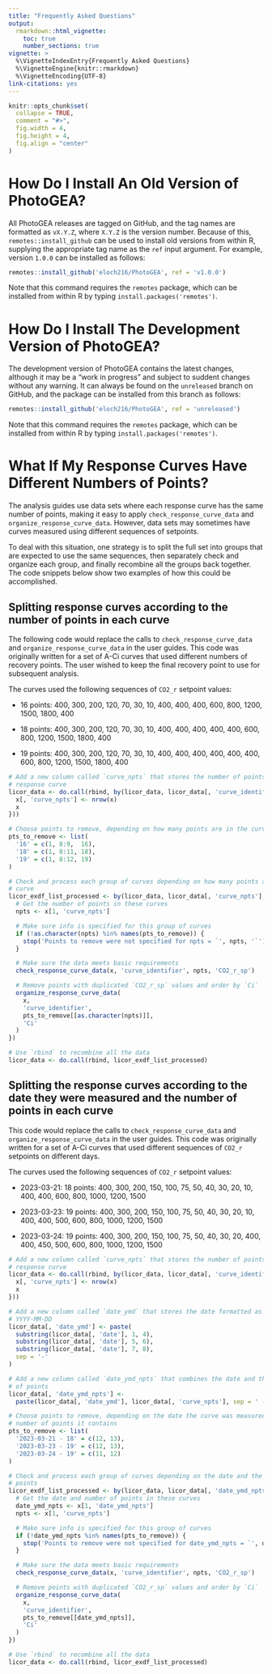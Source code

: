 ```yaml
---
title: "Frequently Asked Questions"
output:
  rmarkdown::html_vignette:
    toc: true
    number_sections: true
vignette: >
  %\VignetteIndexEntry{Frequently Asked Questions}
  %\VignetteEngine{knitr::rmarkdown}
  %\VignetteEncoding{UTF-8}
link-citations: yes
---
```


```r
knitr::opts_chunk$set(
  collapse = TRUE,
  comment = "#>",
  fig.width = 4,
  fig.height = 4,
  fig.align = "center"
)
```

# How Do I Install An Old Version of PhotoGEA?

All PhotoGEA releases are tagged on GitHub, and the tag names are formatted as
`vX.Y.Z`, where `X.Y.Z` is the version number. Because of this,
`remotes::install_github` can be used to install old versions from within R,
supplying the appropriate tag name as the `ref` input argument. For example,
version `1.0.0` can be installed as follows:

```r
remotes::install_github('eloch216/PhotoGEA', ref = 'v1.0.0')
```

Note that this command requires the `remotes` package, which can be installed
from within R by typing `install.packages('remotes')`.

# How Do I Install The Development Version of PhotoGEA?

The development version of PhotoGEA contains the latest changes, although it may
be a "work in progress" and subject to suddent changes without any warning. It
can always be found on the `unreleased` branch on GitHub, and the package can be
installed from this branch as follows:

```r
remotes::install_github('eloch216/PhotoGEA', ref = 'unreleased')
```

Note that this command requires the `remotes` package, which can be installed
from within R by typing `install.packages('remotes')`.

# What If My Response Curves Have Different Numbers of Points?

The analysis guides use data sets where each response curve has the same number
of points, making it easy to apply `check_response_curve_data` and
`organize_response_curve_data`. However, data sets may sometimes have curves
measured using different sequences of setpoints.

To deal with this situation, one strategy is to split the full set into groups
that are expected to use the same sequences, then separately check and organize
each group, and finally recombine all the groups back together. The code
snippets below show two examples of how this could be accomplished.

## Splitting response curves according to the number of points in each curve

The following code would replace the calls to `check_response_curve_data` and
`organize_response_curve_data` in the user guides. This code was originally
written for a set of A-Ci curves that used different numbers of recovery points.
The user wished to keep the final recovery point to use for subsequent analysis.

The curves used the following sequences of `CO2_r` setpoint values:

- 16 points: 400, 300, 200, 120, 70, 30, 10, 400, 400, 400, 600, 800, 1200,
  1500, 1800, 400

- 18 points: 400, 300, 200, 120, 70, 30, 10, 400, 400, 400, 400, 400, 600, 800,
  1200, 1500, 1800, 400

- 19 points: 400, 300, 200, 120, 70, 30, 10, 400, 400, 400, 400, 400, 400, 600,
  800, 1200, 1500, 1800, 400

```r
# Add a new column called `curve_npts` that stores the number of points in each
# response curve
licor_data <- do.call(rbind, by(licor_data, licor_data[, 'curve_identifier'], function(x) {
  x[, 'curve_npts'] <- nrow(x)
  x
}))

# Choose points to remove, depending on how many points are in the curve
pts_to_remove <- list(
  '16' = c(1, 8:9,  16),
  '18' = c(1, 8:11, 18),
  '19' = c(1, 8:12, 19)
)

# Check and process each group of curves depending on how many points are in the
# curve
licor_exdf_list_processed <- by(licor_data, licor_data[, 'curve_npts'], function(x) {
  # Get the number of points in these curves
  npts <- x[1, 'curve_npts']

  # Make sure info is specified for this group of curves
  if (!as.character(npts) %in% names(pts_to_remove)) {
    stop('Points to remove were not specified for npts = `', npts, '`')
  }

  # Make sure the data meets basic requirements
  check_response_curve_data(x, 'curve_identifier', npts, 'CO2_r_sp')

  # Remove points with duplicated `CO2_r_sp` values and order by `Ci`
  organize_response_curve_data(
    x,
    'curve_identifier',
    pts_to_remove[[as.character(npts)]],
    'Ci'
  )
})

# Use `rbind` to recombine all the data
licor_data <- do.call(rbind, licor_exdf_list_processed)
```

## Splitting the response curves according to the date they were measured and the number of points in each curve

This code would replace the calls to `check_response_curve_data` and
`organize_response_curve_data` in the user guides. This code was originally
written for a set of A-Ci curves that used different sequences of `CO2_r`
setpoints on different days.

The curves used the following sequences of `CO2_r` setpoint values:

- 2023-03-21: 18 points: 400, 300, 200, 150, 100, 75, 50, 40, 30, 20, 10, 400,
  400, 600, 800, 1000, 1200, 1500

- 2023-03-23: 19 points: 400, 300, 200, 150, 100, 75, 50, 40, 30, 20, 10, 400,
  400, 500, 600, 800, 1000, 1200, 1500

- 2023-03-24: 19 points: 400, 300, 200, 150, 100, 75, 50, 40, 30, 20, 400, 400,
  450, 500, 600, 800, 1000, 1200, 1500

```r
# Add a new column called `curve_npts` that stores the number of points in each
# response curve
licor_data <- do.call(rbind, by(licor_data, licor_data[, 'curve_identifier'], function(x) {
  x[, 'curve_npts'] <- nrow(x)
  x
}))

# Add a new column called `date_ymd` that stores the date formatted as
# YYYY-MM-DD
licor_data[, 'date_ymd'] <- paste(
  substring(licor_data[, 'date'], 1, 4),
  substring(licor_data[, 'date'], 5, 6),
  substring(licor_data[, 'date'], 7, 8),
  sep = '-'
)

# Add a new column called `date_ymd_npts` that combines the date and the number
# of points
licor_data[, 'date_ymd_npts'] <-
  paste(licor_data[, 'date_ymd'], licor_data[, 'curve_npts'], sep = ' - ')

# Choose points to remove, depending on the date the curve was measured and the
# number of points it contains
pts_to_remove <- list(
  '2023-03-21 - 18' = c(12, 13),
  '2023-03-23 - 19' = c(12, 13),
  '2023-03-24 - 19' = c(11, 12)
)

# Check and process each group of curves depending on the date and the number of
# points
licor_exdf_list_processed <- by(licor_data, licor_data[, 'date_ymd_npts'], function(x) {
  # Get the date and number of points in these curves
  date_ymd_npts <- x[1, 'date_ymd_npts']
  npts <- x[1, 'curve_npts']

  # Make sure info is specified for this group of curves
  if (!date_ymd_npts %in% names(pts_to_remove)) {
    stop('Points to remove were not specified for date_ymd_npts = `', date_ymd_npts, '`')
  }

  # Make sure the data meets basic requirements
  check_response_curve_data(x, 'curve_identifier', npts, 'CO2_r_sp')

  # Remove points with duplicated `CO2_r_sp` values and order by `Ci`
  organize_response_curve_data(
    x,
    'curve_identifier',
    pts_to_remove[[date_ymd_npts]],
    'Ci'
  )
})

# Use `rbind` to recombine all the data
licor_data <- do.call(rbind, licor_exdf_list_processed)
```
